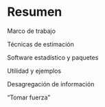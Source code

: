 # Resumen

Marco de trabajo

Técnicas de estimación

Software estadístico y paquetes

Utilidad y ejemplos

Desagregación de información

"Tomar fuerza"
